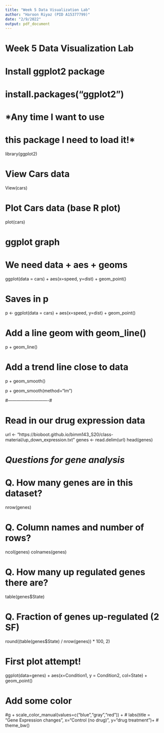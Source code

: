 ```yaml
---
title: "Week 5 Data Visualization Lab"
author: "Haroon Riyaz (PID A15377799)"
date: "2/9/2022"
output: pdf_document
---
```


# Week 5 Data Visualization Lab

# Install ggplot2 package 
# install.packages("ggplot2")


# *Any time I want to use 
# this package I need to load it!*
library(ggplot2)

# View Cars data
View(cars)

# Plot Cars data (base R plot)
plot(cars)

# ggplot graph
# We need data + aes + geoms
ggplot(data = cars) + 
  aes(x=speed, y=dist) +
  geom_point()

# Saves in p
p <- ggplot(data = cars) + 
  aes(x=speed, y=dist) +
  geom_point()

# Add a line geom with geom_line()
p + geom_line()

# Add a trend line close to data
p + geom_smooth()

p + geom_smooth(method="lm")

#----------------------------#

# Read in our drug expression data
url <- "https://bioboot.github.io/bimm143_S20/class-material/up_down_expression.txt"
genes <- read.delim(url)
head(genes)

# *Questions for gene analysis*

# Q. How many genes are in this dataset?
nrow(genes)

# Q. Column names and number of rows?
ncol(genes)
colnames(genes)

# Q. How many up regulated genes there are?
table(genes$State)

# Q. Fraction of genes up-regulated (2 SF)
round((table(genes$State) / nrow(genes)) * 100, 2)

# First plot attempt!
ggplot(data=genes) + 
  aes(x=Condition1, y = Condition2, col=State) + 
  geom_point()

# Add some color
#g + scale_color_manual(values=c("blue","gray","red")) +
#  labs(title = "Gene Expression changes", x="Control (no drug)", y="drug treatment")+
#  theme_bw()

